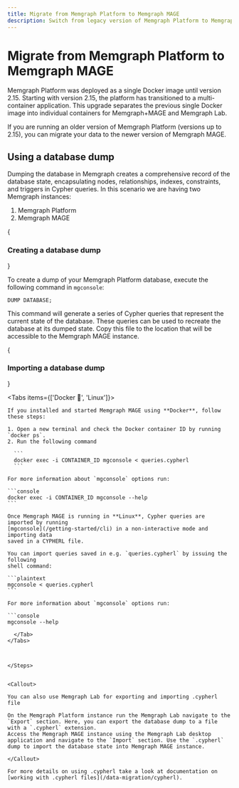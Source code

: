 ```yaml
---
title: Migrate from Memgraph Platform to Memgraph MAGE
description: Switch from legacy version of Memgraph Platform to Memgraph MAGE.
---
```



# Migrate from Memgraph Platform to Memgraph MAGE

Memgraph Platform was deployed as a single Docker image until version 2.15.
Starting with version 2.15, the platform has transitioned to a multi-container
application. This upgrade separates the previous single Docker image into
individual containers for Memgraph+MAGE and Memgraph Lab.

If you are running an older version of Memgraph Platform (versions up to 2.15),
you can migrate your data to the newer version of Memgraph MAGE.

## Using a database dump

Dumping the database in Memgraph creates a comprehensive record of the database state, encapsulating nodes, relationships, indexes, constraints, and triggers in Cypher queries. 
In this scenario we are having two Memgraph instances:
1. Memgraph Platform
2. Memgraph MAGE


<Steps>
{<h3>Creating a database dump</h3>}

To create a dump of your Memgraph Platform database, execute the following command in `mgconsole`:

```cypher
DUMP DATABASE;
```

This command will generate a series of Cypher queries that represent the current state of the database. These queries can be used to recreate the database at its dumped state.
Copy this file to the location that will be accessible to the Memgraph MAGE instance.

{<h3>Importing a database dump</h3>}

<Tabs items={['Docker 🐳', 'Linux']}>

  <Tab>

    If you installed and started Memgraph MAGE using **Docker**, follow these steps:

    1. Open a new terminal and check the Docker container ID by running `docker ps`.
    2. Run the following command

      ```
      docker exec -i CONTAINER_ID mgconsole < queries.cypherl
      ```

    For more information about `mgconsole` options run:

    ```console
    docker exec -i CONTAINER_ID mgconsole --help
    ```

  </Tab>
  <Tab>

    Once Memgraph MAGE is running in **Linux**, Cypher queries are imported by running
    [mgconsole](/getting-started/cli) in a non-interactive mode and importing data
    saved in a CYPHERL file.

    You can import queries saved in e.g. `queries.cypherl` by issuing the following
    shell command:

    ```plaintext
    mgconsole < queries.cypherl
    ```

    For more information about `mgconsole` options run:

    ```console
    mgconsole --help
  ```
    </Tab>
</Tabs>



</Steps>


<Callout>

You can also use Memgraph Lab for exporting and importing .cypherl file

On the Memgraph Platform instance run the Memgraph Lab navigate to the `Export` section. Here, you can export the database dump to a file with a `.cypherl` extension. 
Access the Memgraph MAGE instance using the Memgraph Lab desktop application and navigate to the `Import` section. Use the `.cypherl` dump to import the database state into Memgraph MAGE instance.

</Callout>

For more details on using .cypherl take a look at documentation on [working with .cypherl files](/data-migration/cypherl).

